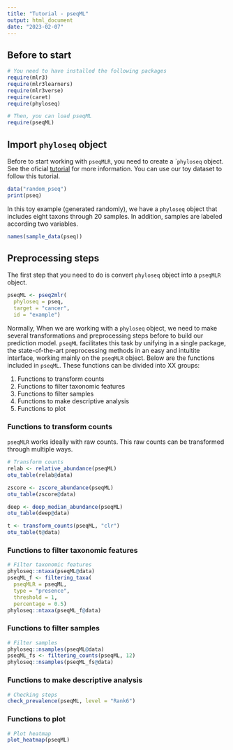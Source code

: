 ```yaml
---
title: "Tutorial - pseqML"
output: html_document
date: "2023-02-07"
---
```


## Before to start

```r
# You need to have installed the following packages
require(mlr3)
require(mlr3learners)
require(mlr3verse)
require(caret)
require(phyloseq)

# Then, you can load pseqML
require(pseqML)
```

## Import ```phyloseq``` object
Before to start working with ```pseqMLR```, you need to create a ````phyloseq``` object. See the oficial [tutorial](https://joey711.github.io/phyloseq/) for more information. You can use our toy dataset to follow this tutorial.

```r
data("random_pseq")
print(pseq)
```
In this toy example (generated randomly), we have a ```phyloseq``` object that includes eight taxons through 20 samples. In addition, samples are labeled according two variables.

```r
names(sample_data(pseq))
```


## Preprocessing steps
The first step that you need to do is convert ```phyloseq``` object into a ```pseqMLR``` object.

```r
pseqML <- pseq2mlr(
  phyloseq = pseq,
  target = "cancer",
  id = "example")
```

Normally, When we are working with a ```phyloseq``` object, we need to make several transformations and preprocessing steps before to build our prediction model. ```pseqML``` facilitates this task by unifying in a single package, the state-of-the-art preprocessing methods in an easy and intuitite interface, working mainly on the ```pseqMLR``` object. Below are the functions included in ```pseqML```. These functions can be divided into XX groups:

1. Functions to transform counts
2. Functions to filter taxonomic features
3. Functions to filter samples
4. Functions to make descriptive analysis
5. Functions to plot

### Functions to transform counts
```pseqMLR``` works ideally with raw counts. This raw counts can be transformed through multiple ways. 

```r
# Transform counts
relab <- relative_abundance(pseqML)
otu_table(relab@data)

zscore <- zscore_abundance(pseqML)
otu_table(zscore@data)

deep <- deep_median_abundance(pseqML)
otu_table(deep@data)

t <- transform_counts(pseqML, "clr")
otu_table(t@data)
```

### Functions to filter taxonomic features
```r
# Filter taxonomic features
phyloseq::ntaxa(pseqML@data)
pseqML_f <- filtering_taxa(
  pseqMLR = pseqML,
  type = "presence",
  threshold = 1,
  percentage = 0.5)
phyloseq::ntaxa(pseqML_f@data)
```


### Functions to filter samples
```r
# Filter samples
phyloseq::nsamples(pseqML@data)
pseqML_fs <- filtering_counts(pseqML, 12)
phyloseq::nsamples(pseqML_fs@data)
```


### Functions to make descriptive analysis
```r
# Checking steps
check_prevalence(pseqML, level = "Rank6")
```


### Functions to plot
```r
# Plot heatmap
plot_heatmap(pseqML)
```

